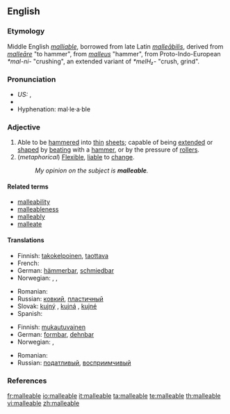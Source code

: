 ==English==

===Etymology===
Middle English ''[[malliable]]'', borrowed from late Latin ''[[malleabilis|malleābilis]]'', derived from ''[[malleare|malleāre]]'' "to hammer", from ''[[malleus]]'' "hammer", from Proto-Indo-European ''*mal-ni-'' "crushing", an extended variant of ''*melH₂-'' "crush, grind".

===Pronunciation===
*''US:'' {{IPA|/ˈmæliəbəl/}}, {{SAMPA|/"m{li@b@l/}}
*{{audio|en-us-malleable.ogg|Audio (US)}}
*Hyphenation: mal·le·a·ble

===Adjective===
{{en-adj}}

# Able to be [[hammer]]ed into [[thin]] [[sheet]]s; capable of being [[extend]]ed or [[shape]]d by [[beat]]ing with a [[hammer]], or by the pressure of [[roller]]s.
# (''metaphorical'') [[flexible|Flexible]], [[liable]] to [[change]].
#: ''My opinion on the subject is '''malleable'''.''

====Related terms====
*[[malleability]]
*[[malleableness]]
*[[malleably]]
*[[malleate]]

====Translations====
{{trans-top|able to be hammered into thin sheets}}
* Finnish: [[takokelpoinen]], [[taottava]]
* French: {{t+|fr|malléable}}
* German: [[hämmerbar]], [[schmiedbar]]
* Norwegian: {{t-|no|bøyelig}}, {{t-|no|fleksibel}}, {{t-|no|smidig}}
{{trans-mid}}
* Romanian: {{t+|ro|maleabil}}
* Russian: [[ковкий]], [[пластичный]]
* Slovak: [[kujný]] {{m}}, [[kujná]] {{f}}, [[kujné]] {{n}}
* Spanish: {{t-|es|maleable}}
{{trans-bottom}}

{{trans-top|liable to change}}
* Finnish: [[mukautuvainen]]
* German: [[formbar]], [[dehnbar]]
* Norwegian: {{t-|no|fleksibel}}, {{t-|no|smidig}}
{{trans-mid}}
* Romanian: {{t+|ro|maleabil}}
* Russian: [[податливый]], [[восприимчивый]]
{{trans-bottom}}

===References===
{{R:Webster 1913}}

[[fr:malleable]]
[[io:malleable]]
[[it:malleable]]
[[ta:malleable]]
[[te:malleable]]
[[th:malleable]]
[[vi:malleable]]
[[zh:malleable]]